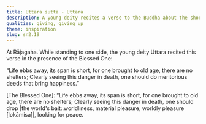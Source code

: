 ```yaml
---
title: Uttara sutta - Uttara
description: A young deity recites a verse to the Buddha about the shortness of life and the importance of doing meritorious deeds.
qualities: giving, giving up
theme: inspiration
slug: sn2.19
---
```


At Rājagaha. While standing to one side, the young deity Uttara recited this verse in the presence of the Blessed One:

“Life ebbs away, its span is short,
for one brought to old age, there are no shelters;
Clearly seeing this danger in death,
one should do meritorious deeds that bring happiness.”

[The Blessed One]: “Life ebbs away, its span is short,
for one brought to old age, there are no shelters;
Clearly seeing this danger in death,
one should drop |the world's bait::worldliness, material pleasure, worldly pleasure [lokāmisa]|, looking for peace.